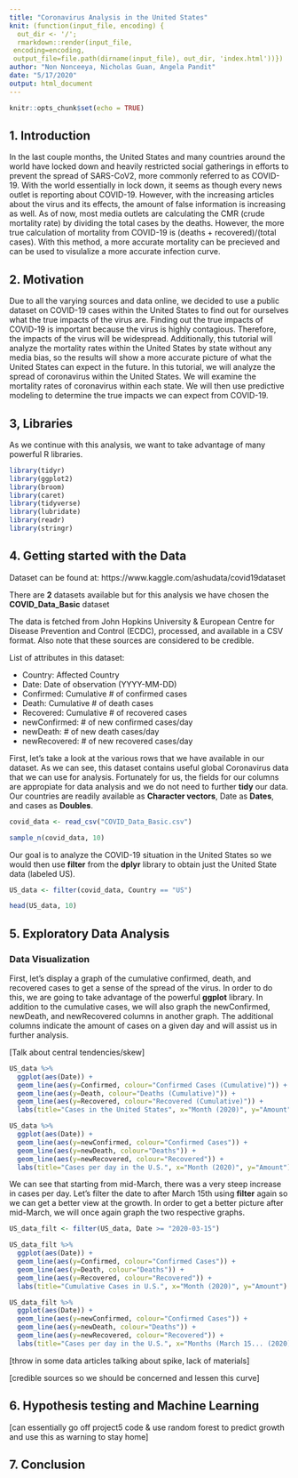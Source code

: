```yaml
---
title: "Coronavirus Analysis in the United States"
knit: (function(input_file, encoding) {
  out_dir <- '/';
  rmarkdown::render(input_file,
 encoding=encoding,
 output_file=file.path(dirname(input_file), out_dir, 'index.html'))})
author: "Non Nonceeya, Nicholas Guan, Angela Pandit"
date: "5/17/2020"
output: html_document
---
```


```r
knitr::opts_chunk$set(echo = TRUE)

```

## 1. Introduction

In the last couple months, the United States and many countries around the world have locked down and heavily restricted social gatherings in efforts to prevent the spread of SARS-CoV2, more commonly referred to as COVID-19. With the world essentially in lock down, it seems as though every news outlet is reporting about COVID-19. However, with the increasing articles about the virus and its effects, the amount of false information is increasing as well. As of now, most media outlets are calculating the CMR (crude mortality rate) by dividing the total cases by the deaths. However, the more true calculation of mortality from COVID-19 is (deaths + recovered)/(total cases). With this method, a more accurate mortality can be precieved and can be used to visulalize a more accurate infection curve. 

## 2. Motivation

Due to all the varying sources and data online, we decided to use a public dataset on COVID-19 cases within the United States to find out for ourselves what the true impacts of the virus are. Finding out the true impacts of COVID-19 is important because the virus is highly contagious. Therefore, the impacts of the virus will be widespread. Additionally, this tutorial will analyze the mortality rates within the United States by state without any media bias, so the results will show a more accurate picture of what the United States can expect in the future. 
In this tutorial, we will analyze the spread of coronavirus within the United States. We will examine the mortality rates of coronavirus within each state. We will then use predictive modeling to determine the true impacts we can expect from COVID-19.

## 3, Libraries

As we continue with this analysis, we want to take advantage of many powerful R libraries.

```r
library(tidyr)
library(ggplot2)
library(broom)
library(caret)
library(tidyverse)
library(lubridate)
library(readr)
library(stringr)
```

## 4. Getting started with the Data

Dataset can be found at: https://www.kaggle.com/ashudata/covid19dataset 

There are **2** datasets available but for this analysis we have chosen the **COVID_Data_Basic** dataset

The data is fetched from John Hopkins University & European Centre for Disease Prevention and Control (ECDC), processed, and available in a CSV format. Also note that these sources are considered to be credible.

List of attributes in this dataset: 

* Country: Affected Country
* Date: Date of observation (YYYY-MM-DD)
* Confirmed: Cumulative # of confirmed cases
* Death: Cumulative # of death cases
* Recovered: Cumulative # of recovered cases
* newConfirmed: # of new confirmed cases/day
* newDeath: # of new death cases/day
* newRecovered: # of new recovered cases/day


First, let's take a look at the various rows that we have available in our dataset. As we can see, this dataset contains useful global Coronavirus data that we can use for analysis. Fortunately for us, the fields for our columns are appropiate for data analysis and we do not need to further **tidy** our data. Our countries are readily available as **Character vectors**, Date as **Dates**, and cases as **Doubles**. 

```r
covid_data <- read_csv("COVID_Data_Basic.csv")

sample_n(covid_data, 10)
```


Our goal is to analyze the COVID-19 situation in the United States so we would then use **filter** from the **dplyr** library to obtain just the United State data (labeled US).


```r

US_data <- filter(covid_data, Country == "US")

head(US_data, 10)

```

## 5. Exploratory Data Analysis

### Data Visualization

First, let's display a graph of the cumulative confirmed, death, and recovered cases to get a sense of the spread of the virus. In order to do this, we are going to take advantage of the powerful **ggplot** library. In addition to the cumulative cases, we will also graph the newConfirmed, newDeath, and newRecovered columns in another graph. The additional columns indicate the amount of cases on a given day and will assist us in further analysis. 

[Talk about central tendencies/skew]
```r

US_data %>%
  ggplot(aes(Date)) +
  geom_line(aes(y=Confirmed, colour="Confirmed Cases (Cumulative)")) +
  geom_line(aes(y=Death, colour="Deaths (Cumulative)")) +
  geom_line(aes(y=Recovered, colour="Recovered (Cumulative)")) +
  labs(title="Cases in the United States", x="Month (2020)", y="Amount")

US_data %>%
  ggplot(aes(Date)) +
  geom_line(aes(y=newConfirmed, colour="Confirmed Cases")) +
  geom_line(aes(y=newDeath, colour="Deaths")) +
  geom_line(aes(y=newRecovered, colour="Recovered")) +
  labs(title="Cases per day in the U.S.", x="Month (2020)", y="Amount")
```


We can see that starting from mid-March, there was a very steep increase in cases per day. Let's filter the date to after March 15th using **filter** again so we can get a better view at the growth. In order to get a better picture after mid-March, we will once again graph the two respective graphs. 

```r

US_data_filt <- filter(US_data, Date >= "2020-03-15")

US_data_filt %>%
  ggplot(aes(Date)) +
  geom_line(aes(y=Confirmed, colour="Confirmed Cases")) +
  geom_line(aes(y=Death, colour="Deaths")) +
  geom_line(aes(y=Recovered, colour="Recovered")) +
  labs(title="Cumulative Cases in U.S.", x="Month (2020)", y="Amount")

US_data_filt %>%
  ggplot(aes(Date)) +
  geom_line(aes(y=newConfirmed, colour="Confirmed Cases")) +
  geom_line(aes(y=newDeath, colour="Deaths")) +
  geom_line(aes(y=newRecovered, colour="Recovered")) +
  labs(title="Cases per day in the U.S.", x="Months (March 15... (2020))", y="Amount")

```


[throw in some data articles talking about spike, lack of materials]

[credible sources so we should be concerned and lessen this curve]

## 6. Hypothesis testing and Machine Learning 

[can essentially go off project5 code & use random forest to predict growth and use this as warning to stay home]

## 7. Conclusion
